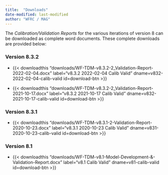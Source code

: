 ```yaml
---
title:  "Downloads"
date-modified: last-modified
author: "WFRC / MAG"
---
```


The *Calibration/Validation Reports* for the various iterations of version 8 can be downloaded as complete word documents. These complete downloads are provided below:

### Version 8.3.2

 - {{< downloadthis "downloads/WF-TDM-v8.3.2-2_Validation-Report-2022-02-04.docx"
label="v8.3.2 2022-02-04 Calib Valid" dname=v832-2022-02-04-calib-valid id=download-btn >}}

 - {{< downloadthis "downloads/WF-TDM-v8.3.2-2_Validation-Report-2021-10-17.docx"
label="v8.3.2 2021-10-17 Calib Valid" dname=v832-2021-10-17-calib-valid id=download-btn >}}

### Version 8.3.1

 - {{< downloadthis "downloads/WF-TDM-v8.3.1-2-Validation-Report-2020-10-23.docx"
label="v8.3.1 2020-10-23 Calib Valid" dname=v831-2020-10-23-calib-valid id=download-btn >}}

### Version 8.1

 - {{< downloadthis "downloads/WF-TDM-v8.1-Model-Development-&-Validation-Report.docx"
label="v8.1 Calib Valid" dname=v81-calib-valid id=download-btn >}}